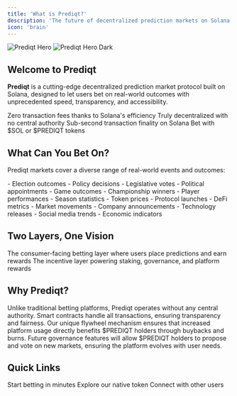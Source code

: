 ```yaml
---
title: 'What is Prediqt?'
description: 'The future of decentralized prediction markets on Solana'
icon: 'brain'
---
```


<img
  className="block dark:hidden"
  src="/images/hero.png"
  alt="Prediqt Hero"
/>
<img
  className="hidden dark:block"
  src="/images/hero.png"
  alt="Prediqt Hero Dark"
/>

## Welcome to Prediqt

**Prediqt** is a cutting-edge decentralized prediction market protocol built on Solana, designed to let users bet on real-world outcomes with unprecedented speed, transparency, and accessibility.

<CardGroup cols={2}>
  <Card
    title="Gasless Betting"
    icon="bolt"
    color="#299EFF"
  >
    Zero transaction fees thanks to Solana's efficiency
  </Card>
  <Card
    title="Censorship-Resistant"
    icon="shield"
    color="#299EFF"
  >
    Truly decentralized with no central authority
  </Card>
  <Card
    title="Lightning Fast"
    icon="gauge-high"
    color="#299EFF"
  >
    Sub-second transaction finality on Solana
  </Card>
  <Card
    title="Dual Currency"
    icon="coins"
    color="#299EFF"
  >
    Bet with $SOL or $PREDIQT tokens
  </Card>
</CardGroup>

## What Can You Bet On?

Prediqt markets cover a diverse range of real-world events and outcomes:

<Tabs>
  <Tab title="Politics">
    - Election outcomes
    - Policy decisions
    - Legislative votes
    - Political appointments
  </Tab>
  <Tab title="Sports">
    - Game outcomes
    - Championship winners
    - Player performances
    - Season statistics
  </Tab>
  <Tab title="Crypto">
    - Token prices
    - Protocol launches
    - DeFi metrics
    - Market movements
  </Tab>
  <Tab title="News & Trends">
    - Company announcements
    - Technology releases
    - Social media trends
    - Economic indicators
  </Tab>
</Tabs>

## Two Layers, One Vision

<Steps>
  <Step title="Prediqtmarket">
    The consumer-facing betting layer where users place predictions and earn rewards
  </Step>
  <Step title="$PREDIQT Token Economy">
    The incentive layer powering staking, governance, and platform rewards
  </Step>
</Steps>

## Why Prediqt?

<AccordionGroup>
  <Accordion title="True Decentralization">
    Unlike traditional betting platforms, Prediqt operates without any central authority. Smart contracts handle all transactions, ensuring transparency and fairness.
  </Accordion>
  <Accordion title="Self-Reinforcing Economy">
    Our unique flywheel mechanism ensures that increased platform usage directly benefits $PREDIQT holders through buybacks and burns.
  </Accordion>
  <Accordion title="Community-Driven">
    Future governance features will allow $PREDIQT holders to propose and vote on new markets, ensuring the platform evolves with user needs.
  </Accordion>
</AccordionGroup>

## Quick Links

<CardGroup cols={3}>
  <Card
    title="Get Started"
    icon="rocket"
    href="/using/getting-started"
  >
    Start betting in minutes
  </Card>
  <Card
    title="Learn About $PREDIQT"
    icon="coin"
    href="/token/about-prediqt"
  >
    Explore our native token
  </Card>
  <Card
    title="Join Community"
    icon="discord"
    href="https://discord.gg/prediqt"
  >
    Connect with other users
  </Card>
</CardGroup> 